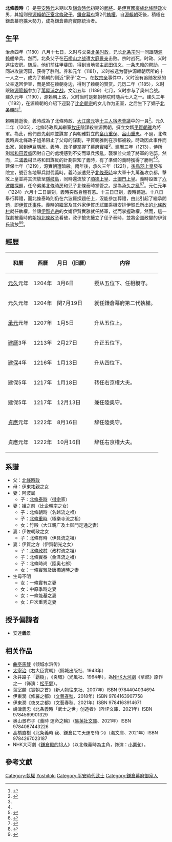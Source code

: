 {{日本武士
| 時代 = [[平安時代|平安時代]]末期 - [[鎌倉時代|鎌倉時代]]初期
| 生誕 = [[长宽|长宽]]元年（[[1163年|1163年]]）
| 死没 = [[元仁|元仁]]元年[[六月十三|6月13日]]（[[1224年|1224年]][[7月1日|7月1日]]）
| 改名 = 義時、观海<ref>『佐野本北条系图』</ref>、德宗
| 別名 = 江間四郎、江馬小四郎<ref>『飛州志』江馬氏系图</ref>、相州、右京兆、奥州
| 墓所 = [[静岡县|静岡县]][[伊豆之國市|伊豆之國市]]南江間北條寺<br>[[神奈川县|神奈川县]][[鎌倉市|鎌倉市]]頼朝法華堂之東山
| 官位 = [[相模国|相模]][[國司|守]]、[[從四位|從四位下]]、[[京職|右京權大夫]]、[[陸奧國|陸奧]]守
| 幕府 = [[鎌倉幕府|鎌倉幕府]][[十三人合議制|十三人合議制]]<br/>第2代[[執權|執權]]（[[1205年|1205年]] - [[1224年|1224年]]）
| 主君 = [[源赖朝|源赖朝]]→[[源賴家|源賴家]]→[[源實朝|源實朝]]→[[藤原賴經|藤原賴經]]
| 氏族 = [[桓武平氏|桓武平氏]][[北条氏|北条氏]]
| 兄弟 = [[北條宗時|北條宗時]]、[[北條時房|北條時房]]、[[北條政範|北條政範]]
| 子   = '''[[北條泰時|泰時]]'''、[[北條朝時|朝時]]、[[北條重時|重時]]、[[北條有時|有時]]、[[北條政村|政村]]、[[北條實泰|實泰]]、[[北條時尚|時尚]]
| 花押 = Hojo_Yoshitoki_kao.jpg
|側室=阿波局、伊佐朝政之女等|羅馬字=Hōjō Yoshitoki|假名=ほうじょう よしとき|姐妹=[[北条政子|北条政子]]、阿波局(北條時政之女)、[[北條時子|北條時子]]等|女=竹殿、一條實雅之妻等|圖片名稱=Yoshitoki777.PNG|繼室=伊賀之方|正室=姫之前|母=[[伊東祐親|伊東祐親]]之女|父=[[北條時政|北條時政]]|圖片大小=200px|圖片說明=承久記绘卷 卷第2|名稱=北条義時}}
'''北條義時'''（{{bd|1163年||1224年|7月1日|catIdx=Houjou Yoshitoki}}）是[[平安時代|平安時代]]末期以及[[鎌倉時代|鎌倉時代]]初期的[[武將|武將]]。是[[伊豆國|伊豆國]][[豪族|豪族]][[北條時政|北條時政]]次男，其姐则是[[源賴朝|源賴朝]][[正室|正室]][[北條政子|北條政子]]。[[鎌倉幕府|鎌倉幕府]]第2代[[執權|執權]]。自[[源賴朝|源賴朝]]死後，積極在鎌倉幕府擴大勢力，成為鎌倉幕府實際統治者。

== 生平 ==
治承四年（1180）八月十七日，义时与父亲[[北條時政|北条时政]]，兄长[[北條宗時|北条宗时]]一同跟随[[源赖朝|源赖朝]]举兵。然而，北条父子在[[石橋山之戰|石桥山之战]]遭[[大庭景亲|大庭景亲]]击败。宗时战死，时政、义时逃往[[安房國|安房]]。随后，他们前往甲斐国，得到当地领主[[武田信義|武田信义]]、[[一条忠赖|一条忠赖]]的帮助，一同进攻骏河国，获得了胜利。养和元年（1181），义时被选为警护源赖朝居所的十一人之一，成为了赖朝的侧近“家子”之一。在[[牧宗亲|牧宗亲]]事件中，义时没有追随发怒的父亲退回伊豆，而是留在赖朝身边，得到了赖朝的赞赏。元历二年（1185），义时跟随[[源範賴|源範賴]]参加了[[苇屋浦之战|苇屋浦之战]]。文治五年（1189）七月，义时参与了奥州合战。建久元年（1190），源赖朝上洛，义时当时是赖朝参院时随兵七人之一。建久三年（1192），在源赖朝的介绍下迎娶了[[比企朝宗|比企朝宗]]的女儿作为正室，之后生下了嫡子[[北条朝时|北条朝时]]<ref>{{Cite book|title=北条義時の群像|last=川村一彦|publisher=歴史研究会|year=2020|url=https://books.google.com.hk/books?id=l8f4DwAAQBAJ&printsec=frontcover&dq=%E5%8C%97%E6%9D%A1%E7%BE%A9%E6%99%82&hl=zh-CN&sa=X&redir_esc=y&sourceid=cndr#v=onepage&q=%E5%8C%97%E6%9D%A1%E7%BE%A9%E6%99%82&f=false|access-date=2022-01-11|archive-date=2022-01-11|archive-url=https://web.archive.org/web/20220111014517/https://books.google.com.hk/books?id=l8f4DwAAQBAJ&printsec=frontcover&dq=%E5%8C%97%E6%9D%A1%E7%BE%A9%E6%99%82&hl=zh-CN&sa=X&redir_esc=y&sourceid=cndr#v=onepage&q=%E5%8C%97%E6%9D%A1%E7%BE%A9%E6%99%82&f=false}}</ref>。

賴朝薨逝後，義時成為了北條時政、[[大江廣元|大江廣元]]等[[十三人合议制|十三人宿老會議]]中的一員<ref>{{Cite book|title=鎌倉北条一族|last=奥富敬之|publisher=新人物往来社|year=1983|pages=67|url=https://books.google.com.hk/books?id=HNZkAAAAIAAJ&q=%E5%8D%81%E4%B8%89%E4%BA%BA%E5%AE%BF%E8%80%81%E4%BC%9A%E8%AD%B0+%E7%BE%A9%E6%99%82&dq=%E5%8D%81%E4%B8%89%E4%BA%BA%E5%AE%BF%E8%80%81%E4%BC%9A%E8%AD%B0+%E7%BE%A9%E6%99%82&hl=zh-CN&sa=X&redir_esc=y&sourceid=cndr|access-date=2022-01-11|archive-date=2022-01-11|archive-url=https://web.archive.org/web/20220111020635/https://books.google.com.hk/books?id=HNZkAAAAIAAJ&q=%E5%8D%81%E4%B8%89%E4%BA%BA%E5%AE%BF%E8%80%81%E4%BC%9A%E8%AD%B0+%E7%BE%A9%E6%99%82&dq=%E5%8D%81%E4%B8%89%E4%BA%BA%E5%AE%BF%E8%80%81%E4%BC%9A%E8%AD%B0+%E7%BE%A9%E6%99%82&hl=zh-CN&sa=X&redir_esc=y&sourceid=cndr}}</ref>。元久二年（1205），北條時政與其繼室[[牧之方|牧氏]]陰謀殺害源實朝，擁立女婿[[平賀朝雅|平賀朝雅]]為將軍。為此，他們首先剷除並謀害了與朝雅對立的[[畠山重保|畠山重保]]、[[畠山重忠|畠山重忠]]。不過，北條義時與北條政子姐弟阻止了父母的謀劃，平賀朝雅則在京都被殺。時政因此事件而出家，回到伊豆隱居。義時、政子便掌握了幕府實權<ref name=":0" />。建曆三年（1213），侍所別當[[和田義盛|和田義盛]]因對自己的處境感到不安而舉兵叛亂，襲擊並火燒了將軍的宅邸。然而，[[三浦義村|三浦義村]]已將和田謀反的計劃告知了義時，有了準備的義時獲得了勝利<ref name=":0" /><ref>{{Cite book|title=日本通史|last=冯玮|publisher=上海社會科學院出版社|year=2012|isbn=9787552000160|location=上海|url=https://books.google.com.hk/books?id=Te0LEAAAQBAJ&pg=PT262&dq=%E5%8C%97%E6%9D%A1%E7%BE%A9%E6%99%82+%E5%92%8C%E7%94%B0&hl=zh-CN&sa=X&redir_esc=y&sourceid=cndr#v=onepage&q=%E5%8C%97%E6%9D%A1%E7%BE%A9%E6%99%82%20%E5%92%8C%E7%94%B0&f=false|access-date=2022-01-11|archive-date=2022-01-11|archive-url=https://web.archive.org/web/20220111045206/https://books.google.com.hk/books?id=Te0LEAAAQBAJ&pg=PT262&dq=%E5%8C%97%E6%9D%A1%E7%BE%A9%E6%99%82+%E5%92%8C%E7%94%B0&hl=zh-CN&sa=X&redir_esc=y&sourceid=cndr#v=onepage&q=%E5%8C%97%E6%9D%A1%E7%BE%A9%E6%99%82%20%E5%92%8C%E7%94%B0&f=false}}</ref>。建保七年（1219），源實朝遭暗殺。兩年後，承久三年（1221），[[後鳥羽天皇|後鳥羽上皇]]發布院宣，號召各地舉兵討伐義時。義時派遣兒子[[北條泰時|北條泰時]]率大軍十九萬進攻京都，擊敗上皇並將其流放至[[隱岐群島|隱岐島]]，同時還流放了[[順德天皇|順德上皇]]、[[土御門天皇|土御門上皇]]。義時設置了[[六波羅探題|六波羅探題]]，任命弟弟[[北條時房|北條時房]]和兒子北條泰時掌管之。是為[[承久之亂|承久之亂]]<ref>{{Cite book|title=日本简史|last=王新生|publisher=北京大學出版社|year=2016|isbn=9787301277614|location=北京|url=https://books.google.com.hk/books?id=Kw9XEAAAQBAJ&pg=PT108&dq=%E5%8C%97%E6%9D%A1%E7%BE%A9%E6%99%82+%E6%89%BF%E4%B9%85&hl=zh-CN&sa=X&redir_esc=y&sourceid=cndr#v=onepage&q=%E5%8C%97%E6%9D%A1%E7%BE%A9%E6%99%82%20%E6%89%BF%E4%B9%85&f=false|access-date=2022-01-11|archive-date=2022-01-11|archive-url=https://web.archive.org/web/20220111023640/https://books.google.com.hk/books?id=Kw9XEAAAQBAJ&pg=PT108&dq=%E5%8C%97%E6%9D%A1%E7%BE%A9%E6%99%82+%E6%89%BF%E4%B9%85&hl=zh-CN&sa=X&redir_esc=y&sourceid=cndr#v=onepage&q=%E5%8C%97%E6%9D%A1%E7%BE%A9%E6%99%82%20%E6%89%BF%E4%B9%85&f=false}}</ref><ref>{{Cite book|title=承久の乱: 真の「武者の世」を告げる大乱|last=坂井孝一|publisher=中央公論新社|year=2018|isbn=9784121025173}}</ref>。元仁元年（1224）六月十二日辰刻，義時突然身體有恙。十三日巳刻，義時薨逝。十八日舉行葬禮，而北條泰時則仍在六波羅探題任上，沒能參加葬禮，由此引起了繼承問題，即[[伊賀氏事件|伊賀氏事件]]。義時的繼室及其外家伊賀氏試圖乘機安排伊賀氏所出的[[北條政村|北條政村]]就任執權，並讓[[伊賀光宗|伊賀光宗]]的女婿伊賀實雅就任將軍，從而掌握政權。然而，這一謀劃被義時的姐姐[[北条政子|北條政子]]看破，政子搶先擁立了侄子泰時，並將企圖政變的伊賀氏流放<ref name=":0">{{Cite book|title=クーデターで読み解く日本史|last=榎本秋|publisher=マイナビ出版|year=2012|isbn=9784839941147|pages=99-100|url=https://books.google.com.hk/books?id=hGS8meIUt20C&pg=PA99&dq=%E5%8C%97%E6%9D%A1%E7%BE%A9%E6%99%82+%E7%89%A7%E6%B0%8F%E4%BA%8B%E4%BB%B6&hl=zh-CN&sa=X&redir_esc=y&sourceid=cndr#v=onepage&q=%E5%8C%97%E6%9D%A1%E7%BE%A9%E6%99%82%20%E7%89%A7%E6%B0%8F%E4%BA%8B%E4%BB%B6&f=false|access-date=2022-01-11|archive-date=2022-01-11|archive-url=https://web.archive.org/web/20220111025201/https://books.google.com.hk/books?id=hGS8meIUt20C&pg=PA99&dq=%E5%8C%97%E6%9D%A1%E7%BE%A9%E6%99%82+%E7%89%A7%E6%B0%8F%E4%BA%8B%E4%BB%B6&hl=zh-CN&sa=X&redir_esc=y&sourceid=cndr#v=onepage&q=%E5%8C%97%E6%9D%A1%E7%BE%A9%E6%99%82%20%E7%89%A7%E6%B0%8F%E4%BA%8B%E4%BB%B6&f=false}}</ref><ref>{{Cite book|title=金沢北条氏の研究|last=永井晋|publisher=八木書店|year=2006|isbn=9784840620253|pages=59-62|url=https://books.google.com.hk/books?id=jwIvD_Y31l8C&pg=PP86&dq=%E5%8C%97%E6%9D%A1%E7%BE%A9%E6%99%82+%E7%89%A7%E6%B0%8F%E4%BA%8B%E4%BB%B6&hl=zh-CN&sa=X&redir_esc=y&sourceid=cndr#v=onepage&q=%E5%8C%97%E6%9D%A1%E7%BE%A9%E6%99%82%20%E7%89%A7%E6%B0%8F%E4%BA%8B%E4%BB%B6&f=false|access-date=2022-01-11|archive-date=2022-01-11|archive-url=https://web.archive.org/web/20220111024204/https://books.google.com.hk/books?id=jwIvD_Y31l8C&pg=PP86&dq=%E5%8C%97%E6%9D%A1%E7%BE%A9%E6%99%82+%E7%89%A7%E6%B0%8F%E4%BA%8B%E4%BB%B6&hl=zh-CN&sa=X&redir_esc=y&sourceid=cndr#v=onepage&q=%E5%8C%97%E6%9D%A1%E7%BE%A9%E6%99%82%20%E7%89%A7%E6%B0%8F%E4%BA%8B%E4%BB%B6&f=false}}</ref>。

== 經歴 ==
{| class="wikitable"
!和曆
!西曆
!月日
（旧曆）
!内容
|-
|[[元久|元久]]元年
|1204年
|3月6日
|授从五位下、任相模守。
|-
|元久元年
|1204年
|閏7月19日
|就任鎌倉幕府第二代執權。
|-
|[[承元|承元]]元年
|1207年
|1月5日
|升从五位上。
|-
|[[建曆|建曆]]3年
|1213年
|2月27日
|升正五位下。
|-
|[[建保|建保]]4年
|1216年
|1月13日
|升从四位下。
|-
|建保5年
|1217年
|1月18日
|转任右京權大夫。
|-
|建保5年
|1217年
|12月13日
|兼任陸奥守。
|-
|[[貞應|貞應]]元年
|1222年
|8月16日
|辞任陸奥守。
|-
|貞應元年
|1222年
|10月16日
|辞任右京權大夫。
|}

== 系譜 ==

* 父：[[北條時政|北條時政]]
* 母：伊東祐親之女
* 妻：阿波局
** 子：[[北條泰時|北條泰時]]（[[得宗|得宗]]家）
* 妻：姫之前（比企朝宗之女）
** 子：北條朝時（名越流之祖）
** 子：[[北條重時|北條重時]]（極樂寺流之祖）
** 女：竹殿（大江親广及土御門定通之妻）
* 妻：伊佐朝政之女
** 子：北條有時（伊具流之祖）
* 妻：伊賀之方（伊賀朝光之女）
** 子：[[北條政村|北條政村]]（政村流之祖）
** 子：北條實泰（金泽流之祖）
** 子：北條時尚（陸奥七郎）
** 女：一條實雅及唐橋通時之妻
* 生母不明
** 女：一條實有之妻
** 女：中原季時之妻
** 女：一條能基之妻
** 女：户次重秀之妻

== 授予偏諱者 ==

* 安達'''義'''景

== 相关作品 ==
* [[曲亭馬琴|曲亭馬琴]]《倾城水浒传》
* [[太宰治|太宰治]]《右大臣實朝》（錦城出版社、1943年）
* 永井路子「覇樹」，《炎環》（光風社、1964年），為[[NHK大河劇|NHK大河劇]]《草燃》原作之一（饰演：[[松平健|松平健]]）。
* 葉室麟《實朝之首》（新人物往来社、2007年）ISBN 9784404034694
* 伊東潤《修羅之都》（[[文藝春秋|文藝春秋]]、2018年）ISBN 9784163907758
* 伊東潤《夜叉之都》（文藝春秋、2021年）ISBN 9784163914671
* 嶋津義忠《北条義時「武士之世」创造者》（PHP文庫、2021年）ISBN 9784569901329
* 奥山景布子《義時 運命之輪》（[[集英社文庫|集英社文庫]]、2021年）ISBN 9784087443226
* 高橋直樹《北条義時 我、鎌倉にて天運を待つ》（潮文庫、2021年）ISBN 9784267023187
* NHK大河劇《[[鎌倉殿的13人|鎌倉殿的13人]]》（以北條義時為主角，饰演：[[小栗旬|小栗旬]]）。

== 參考文獻 ==
{{reflist}}
{{Authority control}}

{{DEFAULTSORT:Houjou Yoshitoki}}
{{鎌倉幕府執權}}
{{北條氏得宗}}
[[Category:執權|Category:執權]]
[[Category:得宗|Yoshitoki]]
[[Category:平安時代武士|Category:平安時代武士]]
[[Category:鎌倉幕府御家人|Category:鎌倉幕府御家人]]